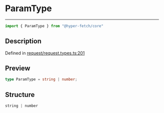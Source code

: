 

# ParamType

<div class="api-docs__separator" data-reactroot="">

---

</div><div class="api-docs__import" data-reactroot="">

```ts
import { ParamType } from "@hyper-fetch/core"
```

</div><div class="api-docs__section">

## Description

</div><div class="api-docs__description"><span class="api-docs__do-not-parse">



</span></div><p class="api-docs__definition">

Defined in [request/request.types.ts:201](https://github.com/BetterTyped/hyper-fetch/blob/c44d728f/packages/core/src/request/request.types.ts#L201)

</p><div class="api-docs__section">

## Preview

</div><div class="api-docs__preview type single">

```ts
type ParamType = string | number;
```

</div><div class="api-docs__section">

## Structure

</div><div class="api-docs__returns">

```ts
string | number
```

</div>